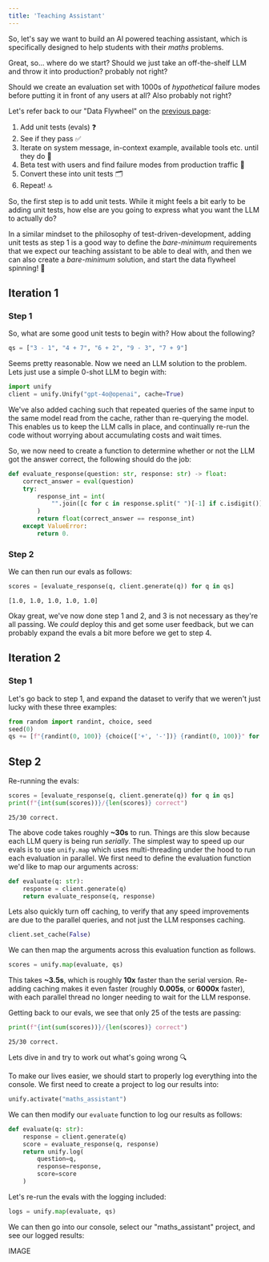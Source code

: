 ```yaml
---
title: 'Teaching Assistant'
---
```


So, let's say we want to build an AI powered teaching assistant, which is specifically
designed to help students with their *maths* problems.

Great, so... where do we start? Should we just take an off-the-shelf LLM and throw it
into production? probably not right?

Should we create an evaluation set with 1000s of *hypothetical* failure modes before
putting it in front of any users at all? Also probably not right?

Let's refer back to our "Data Flywheel" on the
[previous page](https://docs.unify.ai/data_flywheel/overview):

1. Add unit tests (evals) ❓
2. See if they pass ✅
3. Iterate on system message, in-context example, available tools etc. until they do 🔁
4. Beta test with users and find failure modes from production traffic 🚦
5. Convert these into unit tests 🗂️
6. Repeat! 🔝

So, the first step is to add unit tests. While it might feels a bit early to be adding
unit tests, how else are you going to express what you want the LLM to actually do?

In a similar mindset to the philosophy of test-driven-development, adding unit tests as
step 1 is a good way to define the *bare-minimum* requirements that we expect our
teaching assistant to be able to deal with, and then we can also create a *bare-minimum*
solution, and start the data flywheel spinning! 🎡

## Iteration 1

### Step 1

So, what are some good unit tests to begin with? How about the following?

```python
qs = ["3 - 1", "4 + 7", "6 + 2", "9 - 3", "7 + 9"]
```

Seems pretty reasonable. Now we need an LLM solution to the problem.
Lets just use a simple 0-shot LLM to begin with:

```python
import unify
client = unify.Unify("gpt-4o@openai", cache=True)
```

We've also added caching such that repeated queries of the same input to the same model
read from the cache, rather than re-querying the model. This enables us to keep the LLM
calls in place, and continually re-run the code without worrying about accumulating
costs and wait times.

So, we now need to create a function to determine whether or not the LLM got the answer
correct, the following should do the job:

```python
def evaluate_response(question: str, response: str) -> float:
    correct_answer = eval(question)
    try:
        response_int = int(
            "".join([c for c in response.split(" ")[-1] if c.isdigit()]),
        )
        return float(correct_answer == response_int)
    except ValueError:
        return 0.
```

### Step 2

We can then run our evals as follows:

```python
scores = [evaluate_response(q, client.generate(q)) for q in qs]
```
```
[1.0, 1.0, 1.0, 1.0, 1.0]
```

Okay great, we've now done step 1 and 2, and 3 is not necessary as they're all passing.
We *could* deploy this and get some user feedback, but we can probably expand the evals
a bit more before we get to step 4.

## Iteration 2

### Step 1

Let's go back to step 1, and expand the dataset to verify that we weren't just lucky
with these three examples:

```python
from random import randint, choice, seed
seed(0)
qs += [f"{randint(0, 100)} {choice(['+', '-'])} {randint(0, 100)}" for i in range(25)]
```

## Step 2

Re-running the evals:

```python
scores = [evaluate_response(q, client.generate(q)) for q in qs]
print(f"{int(sum(scores))}/{len(scores)} correct")
```
```
25/30 correct.
```

The above code takes roughly **~30s** to run. Things are this slow because each LLM
query is being run *serially*. The simplest way to speed up our evals is to use
`unify.map` which uses multi-threading under the hood to run each evaluation in
parallel. We first need to define the evaluation function we'd like to map our arguments
across:

```python
def evaluate(q: str):
    response = client.generate(q)
    return evaluate_response(q, response)
```

Lets also quickly turn off caching, to verify that any speed improvements are due to the
parallel queries, and not just the LLM responses caching.

```python
client.set_cache(False)
```

We can then map the arguments across this evaluation function as follows.

```python
scores = unify.map(evaluate, qs)
```

This takes **~3.5s**, which is roughly **10x** faster than the serial version. Re-adding
caching makes it even faster (roughly **0.005s**, or **6000x** faster), with each
parallel thread no longer needing to wait for the LLM response.

Getting back to our evals, we see that only 25 of the tests are passing:

```python
print(f"{int(sum(scores))}/{len(scores)} correct")
```
```
25/30 correct.
```

Lets dive in and try to work out what's going wrong 🔍

To make our lives easier, we should start to properly log everything into the console.
We first need to create a project to log our results into:

```python
unify.activate("maths_assistant")
```

We can then modify our `evaluate` function to log our results as follows:

```python
def evaluate(q: str):
    response = client.generate(q)
    score = evaluate_response(q, response)
    return unify.log(
        question=q,
        response=response,
        score=score
    )
```

Let's re-run the evals with the logging included:

```python
logs = unify.map(evaluate, qs)
```

We can then go into our console, select our "maths_assistant" project,
and see our logged results:

IMAGE

